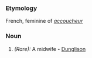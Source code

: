 ===Etymology===
French, feminine of ''[[accoucheur]]''
===Noun===
#''(Rare):'' A midwife - [[Dunglison]]
